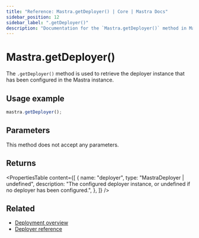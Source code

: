```yaml
---
title: "Reference: Mastra.getDeployer() | Core | Mastra Docs"
sidebar_position: 12
sidebar_label: ".getDeployer()"
description: "Documentation for the `Mastra.getDeployer()` method in Mastra, which retrieves the configured deployer instance."
---
```


# Mastra.getDeployer()

The `.getDeployer()` method is used to retrieve the deployer instance that has been configured in the Mastra instance.

## Usage example

```typescript copy
mastra.getDeployer();
```

## Parameters

This method does not accept any parameters.

## Returns

<PropertiesTable
  content={[
    {
      name: "deployer",
      type: "MastraDeployer | undefined",
      description: "The configured deployer instance, or undefined if no deployer has been configured.",
    },
  ]}
/>

## Related

- [Deployment overview](/deployment/overview)
- [Deployer reference](/reference/deployer/deployer)
